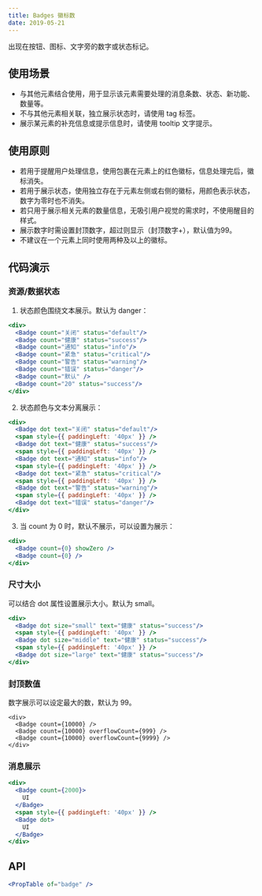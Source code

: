 ```yaml
---
title: Badges 徽标数
date: 2019-05-21
---
```


出现在按钮、图标、文字旁的数字或状态标记。

## 使用场景
- 与其他元素结合使用，用于显示该元素需要处理的消息条数、状态、新功能、数量等。
- 不与其他元素相关联，独立展示状态时，请使用 tag 标签。
- 展示某元素的补充信息或提示信息时，请使用 tooltip 文字提示。

## 使用原则
- 若用于提醒用户处理信息，使用包裹在元素上的红色徽标，信息处理完后，徽标消失。
- 若用于展示状态，使用独立存在于元素左侧或右侧的徽标，用颜色表示状态，数字为零时也不消失。
- 若只用于展示相关元素的数量信息，无吸引用户视觉的需求时，不使用醒目的样式。
- 展示数字时需设置封顶数字，超过则显示（封顶数字+），默认值为99。
- 不建议在一个元素上同时使用两种及以上的徽标。

## 代码演示

### 资源/数据状态
1. 状态颜色围绕文本展示。默认为 danger：
```jsx
<div>
  <Badge count="关闭" status="default"/>
  <Badge count="健康" status="success"/>
  <Badge count="通知" status="info"/>
  <Badge count="紧急" status="critical"/>
  <Badge count="警告" status="warning"/>
  <Badge count="错误" status="danger"/>
  <Badge count="默认" />
  <Badge count="20" status="success"/>
</div>
```
2. 状态颜色与文本分离展示：
```jsx
<div>
  <Badge dot text="关闭" status="default"/>
  <span style={{ paddingLeft: '40px' }} />
  <Badge dot text="健康" status="success"/>
  <span style={{ paddingLeft: '40px' }} />
  <Badge dot text="通知" status="info"/>
  <span style={{ paddingLeft: '40px' }} />
  <Badge dot text="紧急" status="critical"/>
  <span style={{ paddingLeft: '40px' }} />
  <Badge dot text="警告" status="warning"/>
  <span style={{ paddingLeft: '40px' }} />
  <Badge dot text="错误" status="danger"/>
</div>
```
3. 当 count 为 0 时，默认不展示，可以设置为展示：
```jsx
<div>
  <Badge count={0} showZero />
  <Badge count={0} />
</div>
```

### 尺寸大小
可以结合 dot 属性设置展示大小。默认为 small。
```jsx
<div>
  <Badge dot size="small" text="健康" status="success"/>
  <span style={{ paddingLeft: '40px' }} />
  <Badge dot size="middle" text="健康" status="success"/>
  <span style={{ paddingLeft: '40px' }} />
  <Badge dot size="large" text="健康" status="success"/>
</div>
```
### 封顶数值
数字展示可以设定最大的数，默认为 99。
```
<div>
  <Badge count={10000} />
  <Badge count={10000} overflowCount={999} />
  <Badge count={10000} overflowCount={9999} />
</div>
```

### 消息展示
```jsx
<div>
  <Badge count={2000}>
    UI
  </Badge>
  <span style={{ paddingLeft: '40px' }} />
  <Badge dot>
    UI
  </Badge>
</div>
```

## API
```jsx previewOnly
<PropTable of="badge" />
```
